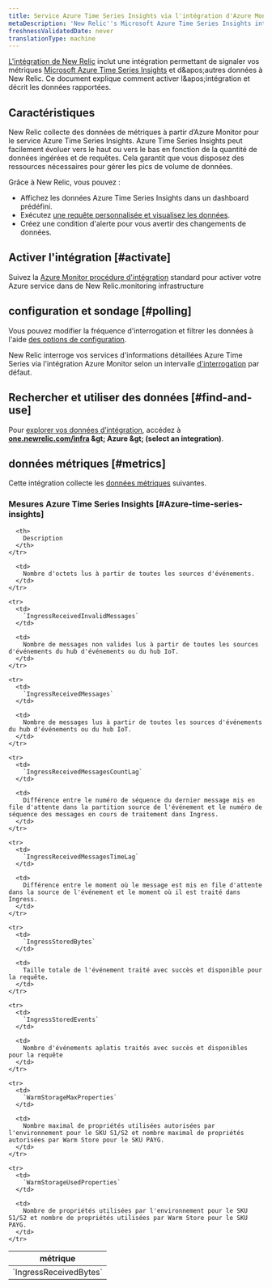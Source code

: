 ```yaml
---
title: Service Azure Time Series Insights via l'intégration d'Azure Monitor
metaDescription: 'New Relic''s Microsoft Azure Time Series Insights integration: what data it reports and how to enable it.'
freshnessValidatedDate: never
translationType: machine
---
```


[L'intégration de New Relic](/docs/infrastructure/introduction-infra-monitoring) inclut une intégration permettant de signaler vos métriques [Microsoft Azure Time Series Insights](https://azure.microsoft.com/en-us/products/time-series-insights/) et d&amp;apos;autres données à New Relic. Ce document explique comment activer l&amp;apos;intégration et décrit les données rapportées.

## Caractéristiques

New Relic collecte des données de métriques à partir d’Azure Monitor pour le service Azure Time Series Insights. Azure Time Series Insights peut facilement évoluer vers le haut ou vers le bas en fonction de la quantité de données ingérées et de requêtes. Cela garantit que vous disposez des ressources nécessaires pour gérer les pics de volume de données.

Grâce à New Relic, vous pouvez :

* Affichez les données Azure Time Series Insights dans un dashboard prédéfini.
* Exécutez [une requête personnalisée et visualisez les données](/docs/infrastructure/integrations-getting-started/getting-started/use-integration-data-new-relic-Insight).
* Créez une condition d'alerte pour vous avertir des changements de données.

## Activer l'intégration [#activate]

Suivez la [Azure Monitor procédure d'intégration](/docs/infrastructure/microsoft-azure-integrations/azure-integrations-list/azure-monitor) standard pour activer votre Azure service dans de New Relic.monitoring infrastructure

## configuration et sondage [#polling]

Vous pouvez modifier la fréquence d'interrogation et filtrer les données à l'aide [des options de configuration](/docs/infrastructure/microsoft-azure-integrations/azure-integrations-list/azure-monitor/#settings).

New Relic interroge vos services d'informations détaillées Azure Time Series via l'intégration Azure Monitor selon un intervalle [d'interrogation](/docs/infrastructure/microsoft-azure-integrations/azure-integrations-list/azure-monitor/#settings) par défaut.

## Rechercher et utiliser des données [#find-and-use]

Pour [explorer vos données d’intégration](/docs/infrastructure/integrations/find-use-infrastructure-integration-data), accédez à <DNT>**[one.newrelic.com/infra](https://one.newrelic.com/infra) &amp;gt; Azure &amp;gt; (select an integration)**</DNT>.

## données métriques [#metrics]

Cette intégration collecte les [données métriques](/docs/infrastructure/integrations-getting-started/getting-started/understand-integration-data-data-types#metric) suivantes.

### Mesures Azure Time Series Insights [#Azure-time-series-insights]

<table>
  <thead>
    <tr>
      <th style={{ width: "300px" }}>
        métrique
      </th>

      <th>
        Description
      </th>
    </tr>
  </thead>

  <tbody>
    <tr>
      <td>
        `IngressReceivedBytes`
      </td>

      <td>
        Nombre d'octets lus à partir de toutes les sources d'événements.
      </td>
    </tr>

    <tr>
      <td>
        `IngressReceivedInvalidMessages`
      </td>

      <td>
        Nombre de messages non valides lus à partir de toutes les sources d'événements du hub d'événements ou du hub IoT.
      </td>
    </tr>

    <tr>
      <td>
        `IngressReceivedMessages`
      </td>

      <td>
        Nombre de messages lus à partir de toutes les sources d'événements du hub d'événements ou du hub IoT.
      </td>
    </tr>

    <tr>
      <td>
        `IngressReceivedMessagesCountLag`
      </td>

      <td>
        Différence entre le numéro de séquence du dernier message mis en file d'attente dans la partition source de l'événement et le numéro de séquence des messages en cours de traitement dans Ingress.
      </td>
    </tr>

    <tr>
      <td>
        `IngressReceivedMessagesTimeLag`
      </td>

      <td>
        Différence entre le moment où le message est mis en file d'attente dans la source de l'événement et le moment où il est traité dans Ingress.
      </td>
    </tr>

    <tr>
      <td>
        `IngressStoredBytes`
      </td>

      <td>
        Taille totale de l'événement traité avec succès et disponible pour la requête.
      </td>
    </tr>

    <tr>
      <td>
        `IngressStoredEvents`
      </td>

      <td>
        Nombre d'événements aplatis traités avec succès et disponibles pour la requête
      </td>
    </tr>

    <tr>
      <td>
        `WarmStorageMaxProperties`
      </td>

      <td>
        Nombre maximal de propriétés utilisées autorisées par l'environnement pour le SKU S1/S2 et nombre maximal de propriétés autorisées par Warm Store pour le SKU PAYG.
      </td>
    </tr>

    <tr>
      <td>
        `WarmStorageUsedProperties`
      </td>

      <td>
        Nombre de propriétés utilisées par l'environnement pour le SKU S1/S2 et nombre de propriétés utilisées par Warm Store pour le SKU PAYG.
      </td>
    </tr>
  </tbody>
</table>